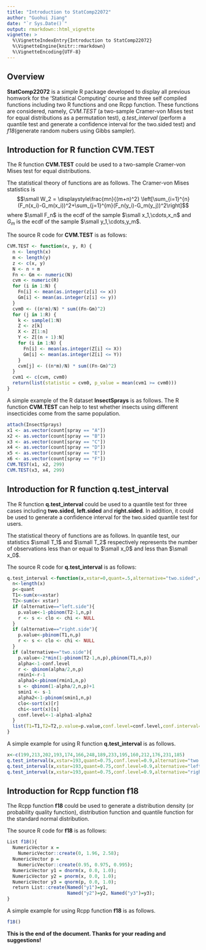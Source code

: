 ---
title: "Introduction to StatComp22072"
author: "Guohui Jiang"
date: "`r Sys.Date()`"
output: rmarkdown::html_vignette
vignette: >
  %\VignetteIndexEntry{Introduction to StatComp22072}
  %\VignetteEngine{knitr::rmarkdown}
  %\VignetteEncoding{UTF-8}
---

## Overview

__StatComp22072__ is a simple R package developed to display all previous homwork for the 'Statistical Computing' course and three self compiled functions including two R functions and one Rcpp function. These functions are considered, namely, _CVM.TEST_ (a two-sample Cramer-von Mises test for equal distributions as a permutation test), _q.test_interval_ (perform a quantile test and generate a confidence interval for the two.sided test) and _f18_(generate random nubers using Gibbs sampler).

## Introduction for R function CVM.TEST

The R function **CVM.TEST** could be used to a two-sample Cramer-von Mises test for equal distributions.

The statistical theory of functions are as follows. The Cramer-von Mises statistics is
$$\small W_2 = \displaystyle\frac{mn}{(m+n)^2} \left[\sum_{i=1}^{n}(F_n(x_i)-G_m(x_i))^2+\sum_{j=1}^{m}(F_n(y_i)-G_m(y_j))^2\right]$$
where $\small F_n$ is the ecdf of the sample $\small x_1,\cdots,x_n$ and $G_m$ is the ecdf of the sample $\small y_1,\cdots,y_m$.

The source R code for **CVM.TEST** is as follows:
```{r,eval=FALSE}
CVM.TEST <- function(x, y, R) {
  n <- length(x)
  m <- length(y)
  z <- c(x, y)
  N <- n + m
  Fn <- Gm <- numeric(N)
  cvm <- numeric(R)
  for (i in 1:N) {
    Fn[i] <- mean(as.integer(z[i] <= x))
    Gm[i] <- mean(as.integer(z[i] <= y))
  }
  cvm0 <- ((n*m)/N) * sum((Fn-Gm)^2)
  for (j in 1:R) {
    k <- sample(1:N)
    Z <- z[k]
    X <- Z[1:n]
    Y <- Z[(n + 1):N]
    for (i in 1:N) {
      Fn[i] <- mean(as.integer(Z[i] <= X))
      Gm[i] <- mean(as.integer(Z[i] <= Y))
    }
    cvm[j] <- ((n*m)/N) * sum((Fn-Gm)^2)
  }
  cvm1 <- c(cvm, cvm0)
  return(list(statistic = cvm0, p_value = mean(cvm1 >= cvm0)))
}
```

A simple example of the R dataset **InsectSprays** is as follows. The R function **CVM.TEST** can help to test whether insects using different insecticides come from the same population.

```{r,eval=FALSE}
attach(InsectSprays)
x1 <- as.vector(count[spray == "A"])
x2 <- as.vector(count[spray == "B"])
x3 <- as.vector(count[spray == "C"])
x4 <- as.vector(count[spray == "D"])
x5 <- as.vector(count[spray == "E"])
x6 <- as.vector(count[spray == "F"])
CVM.TEST(x1, x2, 299)
CVM.TEST(x3, x4, 299)
```

## Introduction for R function q.test_interval

The R function **q.test_interval** could be used to a quantile test for three cases including **two.sided**, **left.sided** and **right.sided**. In addition, it could be used to generate a confidence interval for the two.sided quantile test for users.

The statistical theory of functions are as follows. In quantile test, our statistics $\small T_1$ and $\small T_2$ respectively represents the number of observations less than or equal to $\small x_0$ and less than $\small x_0$.

The source R code for **q.test_interval** is as follows:
```{r,eval=FALSE}
q.test_interval <-function(x,xstar=0,quant=.5,alternative="two.sided",conf.level=NULL){
  n<-length(x)
  p<-quant
  T1<-sum(x<=xstar)
  T2<-sum(x< xstar)
  if (alternative=="left.side"){
    p.value<-1-pbinom(T2-1,n,p)
    r <- s <- clo <- chi <- NULL
  }
  if (alternative=="right.side"){
    p.value<-pbinom(T1,n,p)
    r <- s <- clo <- chi <- NULL
  }
  if (alternative=="two.side"){
    p.value<-2*min(1-pbinom(T2-1,n,p),pbinom(T1,n,p))
    alpha<-1-conf.level
    r <- qbinom(alpha/2,n,p)
    rmin1<-r-1
    alpha1<-pbinom(rmin1,n,p)
    s <- qbinom(1-alpha/2,n,p)+1
    smin1 <- s-1
    alpha2<-1-pbinom(smin1,n,p)
    clo<-sort(x)[r]
    chi<-sort(x)[s]
    conf.level<-1-alpha1-alpha2
  }
  list(T1=T1,T2=T2,p.value=p.value,conf.level=conf.level,conf.interval=c(clo,chi))
}
```

A simple example for using R function **q.test_interval** is as follows.
```{r,eval=FALSE}
x<-c(199,213,202,193,174,166,248,189,233,195,160,212,176,231,185)
q.test_interval(x,xstar=193,quant=0.75,conf.level=0.9,alternative="two.side")
q.test_interval(x,xstar=193,quant=0.75,conf.level=0.9,alternative="left.side")
q.test_interval(x,xstar=193,quant=0.75,conf.level=0.9,alternative="right.side")
```

## Introduction for Rcpp function f18

The Rcpp function **f18** could be used to generate a distribution density (or probability quality function), distribution function and quantile function for the standard normal distribution.

The source R code for **f18** is as follows:
```{r,eval=FALSE}
List f18(){
  NumericVector x = 
    NumericVector::create(0, 1.96, 2.58);
  NumericVector p = 
    NumericVector::create(0.95, 0.975, 0.995);
  NumericVector y1 = dnorm(x, 0.0, 1.0);
  NumericVector y2 = pnorm(x, 0.0, 1.0);
  NumericVector y3 = qnorm(p, 0.0, 1.0);
  return List::create(Named("y1")=y1,
                      Named("y2")=y2, Named("y3")=y3);
}
```

A simple example for using Rcpp function **f18** is as follows.
```{r,eval=FALSE}
f18()
```

**This is the end of the document. Thanks for your reading and suggestions!**
